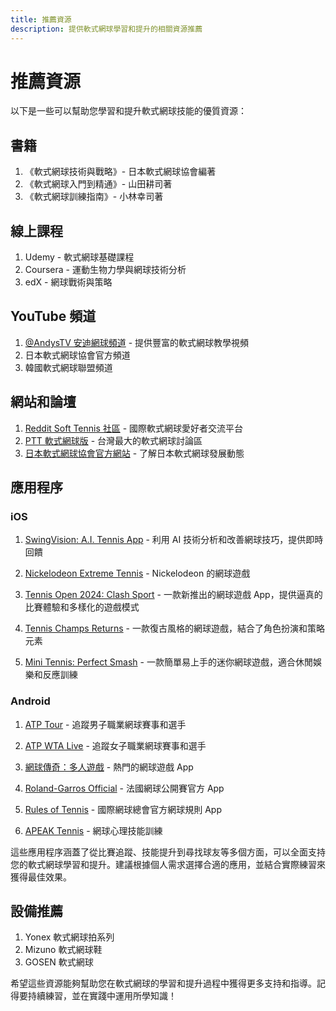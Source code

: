 ```yaml
---
title: 推薦資源
description: 提供軟式網球學習和提升的相關資源推薦
---
```


# 推薦資源

以下是一些可以幫助您學習和提升軟式網球技能的優質資源：

## 書籍

1. 《軟式網球技術與戰略》- 日本軟式網球協會編著
2. 《軟式網球入門到精通》- 山田耕司著
3. 《軟式網球訓練指南》- 小林幸司著

## 線上課程

1. Udemy - 軟式網球基礎課程
2. Coursera - 運動生物力學與網球技術分析
3. edX - 網球戰術與策略

## YouTube 頻道

1. [@AndysTV 安迪網球頻道](https://www.youtube.com/watch?v=nZYbjqNh5fM&list=PL1aVa65WLc50A-4G0wH2t4x70rSXS454S&pp=gAQBiAQB) - 提供豐富的軟式網球教學視頻
2. 日本軟式網球協會官方頻道
3. 韓國軟式網球聯盟頻道

## 網站和論壇

1. [Reddit Soft Tennis 社區](https://www.reddit.com/r/softtennis/) - 國際軟式網球愛好者交流平台
2. [PTT 軟式網球版](https://www.ptt.cc/bbs/SoftTennis/index.html) - 台灣最大的軟式網球討論區
3. [日本軟式網球協會官方網站](https://www.jsta.or.jp/) - 了解日本軟式網球發展動態

## 應用程序

### iOS

1. [SwingVision: A.I. Tennis App](https://apps.apple.com/us/app/swingvision-tennis-pickleball/id989461317) - 利用 AI 技術分析和改善網球技巧，提供即時回饋

2. [Nickelodeon Extreme Tennis](https://apps.apple.com/us/app/nickelodeon-extreme-tennis/id1536207521) - Nickelodeon 的網球遊戲

3. [Tennis Open 2024: Clash Sport](https://apps.apple.com/us/app/tennis-open-2024-clash-sport/id6476889326) - 一款新推出的網球遊戲 App，提供逼真的比賽體驗和多樣化的遊戲模式

4. [Tennis Champs Returns](https://apps.apple.com/us/app/tennis-champs-returns/id1062318595) - 一款復古風格的網球遊戲，結合了角色扮演和策略元素

5. [Mini Tennis: Perfect Smash](https://apps.apple.com/us/app/mini-tennis-perfect-smash/id1615962417) - 一款簡單易上手的迷你網球遊戲，適合休閒娛樂和反應訓練


### Android

1. [ATP Tour](https://play.google.com/store/apps/details?id=com.atptour.playerzone&hl=zh_TW) - 追蹤男子職業網球賽事和選手

2. [ATP WTA Live](https://play.google.com/store/apps/details?id=com.atptour.atptour&hl=zh_TW) - 追蹤女子職業網球賽事和選手

2. [網球傳奇：多人遊戲](https://play.google.com/store/apps/details?id=com.tfgco.games.sports.free.tennis.clash) - 熱門的網球遊戲 App

3. [Roland-Garros Official](https://play.google.com/store/apps/details?id=com.netcosports.androlandgarros&hl=zh_TW) - 法國網球公開賽官方 App

4. [Rules of Tennis](https://play.google.com/store/apps/details?id=com.itftennis.rulesOfTennis&hl=zh_TW) - 國際網球總會官方網球規則 App

5. [APEAK Tennis](https://play.google.com/store/apps/details?id=com.apeak.tennis) - 網球心理技能訓練

這些應用程序涵蓋了從比賽追蹤、技能提升到尋找球友等多個方面，可以全面支持您的軟式網球學習和提升。建議根據個人需求選擇合適的應用，並結合實際練習來獲得最佳效果。


## 設備推薦

1. Yonex 軟式網球拍系列
2. Mizuno 軟式網球鞋
3. GOSEN 軟式網球

希望這些資源能夠幫助您在軟式網球的學習和提升過程中獲得更多支持和指導。記得要持續練習，並在實踐中運用所學知識！
